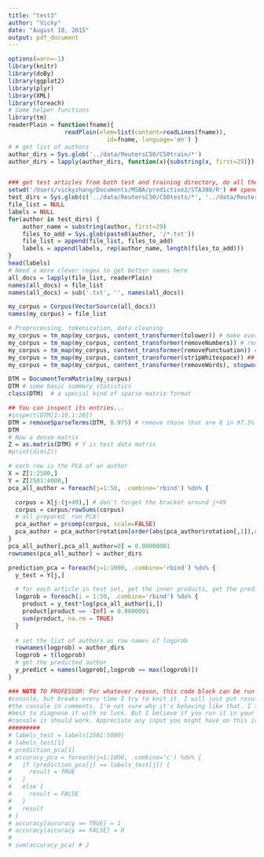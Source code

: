 ```yaml
---
title: "test3"
author: "Vicky"
date: "August 18, 2015"
output: pdf_document
---
```


```r
options(warn=-1)
library(knitr)
library(doBy)
library(ggplot2)
library(plyr)
library(XML)
library(foreach)
# Some helper functions
library(tm) 
readerPlain = function(fname){
				readPlain(elem=list(content=readLines(fname)), 
							id=fname, language='en') }
# # get list of authors
author_dirs = Sys.glob('../data/ReutersC50/C50train/*')
author_dirs = lapply(author_dirs, function(x){substring(x, first=29)}) 


### get test articles from both test and training directory, do all the pre processing steps
setwd('/Users/vickyzhang/Documents/MSBA/predictive2/STA380/R') ## spend lots of time fixing a bug here because working dir in R console and R markdown Console are diff!!
test_dirs = Sys.glob(c('../data/ReutersC50/C50tests/*', '../data/ReutersC50/C50train/*'))
file_list = NULL
labels = NULL
for(author in test_dirs) {
	author_name = substring(author, first=29)
	files_to_add = Sys.glob(paste0(author, '/*.txt'))
	file_list = append(file_list, files_to_add)
	labels = append(labels, rep(author_name, length(files_to_add)))
}
head(labels)
# Need a more clever regex to get better names here
all_docs = lapply(file_list, readerPlain) 
names(all_docs) = file_list
names(all_docs) = sub('.txt', '', names(all_docs))

my_corpus = Corpus(VectorSource(all_docs))
names(my_corpus) = file_list

# Preprocessing, tokenization, data cleaning
my_corpus = tm_map(my_corpus, content_transformer(tolower)) # make everything lowercase
my_corpus = tm_map(my_corpus, content_transformer(removeNumbers)) # remove numbers
my_corpus = tm_map(my_corpus, content_transformer(removePunctuation)) # remove punctuation
my_corpus = tm_map(my_corpus, content_transformer(stripWhitespace)) ## remove excess white-space
my_corpus = tm_map(my_corpus, content_transformer(removeWords), stopwords("SMART"))

DTM = DocumentTermMatrix(my_corpus)
DTM # some basic summary statistics
class(DTM)  # a special kind of sparse matrix format

## You can inspect its entries...
#inspect(DTM[1:10,1:20])
DTM = removeSparseTerms(DTM, 0.975) # remove those that are 0 in 97.5% of the docs or more
DTM
# Now a dense matrix
Z = as.matrix(DTM) # Y is test data matrix
#print(dim(Z))

# each row is the PCA of an author
X = Z[1:2500,]
Y = Z[2501:4000,]
pca_all_author = foreach(j=1:50, .combine='rbind') %do% {

  corpus = X[j:(j+49),] # don't forget the bracket around j+49
  corpus = corpus/rowSums(corpus)
  # all prepared. run PCA!
  pca_author = prcomp(corpus, scale=FALSE)
  pca_author = pca_author$rotation[order(abs(pca_author$rotation[,1]),decreasing=TRUE),1]
}
pca_all_author[,pca_all_author=0] = 0.00000001
rownames(pca_all_author) = author_dirs
```

```r
prediction_pca = foreach(j=1:1000, .combine='rbind') %do% {
  y_test = Y[j,]

  # for each article in test set, get the inner products, get the predicted author, put into a list
  logprob = foreach(i = 1:50, .combine='rbind') %do% {
    product = y_test*log(pca_all_author[i,])
    product[product == -Inf] = 0.0000001
    sum(product, na.rm = TRUE)
  }
  
  # set the list of authors as row names of logprob
  rownames(logprob) = author_dirs
  logprob = t(logprob)
  # get the predicted author
  y_predict = names(logprob[,logprob == max(logprob)])
}
```

```r
### NOTE TO PROFESSOR: For whatever reason, this code block can be run in
#console, but breaks every time I try to knit it. I will just put results from
#the console in comments. I'm not sure why it's behaving like that. I tried my
#best to diagnose it with no luck. But I believe if you run it in your R studio
#console it should work. Appreciate any input you might have on this issue.
#########
# labels_test = labels[2501:5000]
# labels_test[1]
# prediction_pca[1]
# accuracy_pca = foreach(j=1:1000, .combine='c') %do% {
#   if (prediction_pca[j] == labels_test[j]) {
#     result = TRUE
#   }
#   else {
#     result = FALSE
#   }
#   result
# }
# accuracy[accuracy == TRUE] = 1
# accuracy[accuracy == FALSE] = 0
# 
# sum(accuracy_pca) # 2
```

